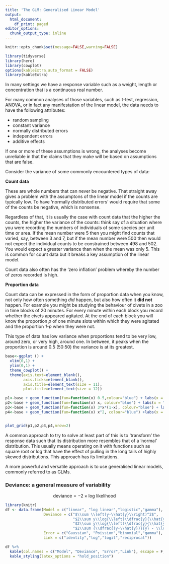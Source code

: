 ```yaml
---
title: 'The GLM: Generalised Linear Model'
output:
  html_document:
    df_print: paged
editor_options: 
  chunk_output_type: inline
---
```


```r
knitr::opts_chunk$set(message=FALSE,warning=FALSE)
```

```r
library(tidyverse)
library(here)
library(cowplot)
options(kableExtra.auto_format = FALSE)
library(kableExtra)
```



In many settings we have a response variable such as a weight, length or concentration that is a continuous real number.

For many common analyses of those variables, such as t-test, regression, ANOVA, or in fact any manifestation of the linear model, the data needs to have the following attributes:

* random sampling
* constant variance
* normally distributed errors
* independent errors
* additive effects

If one or more of these assumptions is wrong, the analyses become unreliable in that the claims that they make will be based on assumptions that are false.

Consider the variance of some commonly encountered types of data:

**Count data**

These are whole numbers that can never be negative. That straight away gives a problem with the assumptons of the linear model if the counts are typically low. To have 'normally distributed errors' would require that some of the counts be negative, which is nonsense. 

Regardless of that, it is usually the case with count data that the higher the counts, the higher the variance of the counts: think say of a situation where you were recording the numbers of individuals of some species per unit time or area. If the mean number were 5 then you might find counts that varied, say, between 3 and 7, but if the mean number were 500 then would not expect the individual counts to be constrained between 498 and 502. You would expect a greater variance than when the mean was only 5. This is common for count data but it breaks a key assumption of the linear model.

Count data also often has the 'zero inflation' problem whereby the number of zeros recorded is high.

**Proportion data**

Count data can be expressed in the form of proportion data when you know, not only how often something *did* happen, but also how often it **did not** happen. For example you might be studying the behaviour of civets in a zoo in time blocks of 20 minutes. For every minute within each block you record whether the civets appeared agitated. At the end of each block you will know the proportion *p* of one minute slots within which they were agitated and the proportion *1-p* when they were not.

This type of data has low variance when proportions tend to be very low, around zero, or very high, around one. In between, it peaks when the proportion is around 0.5 (50:50) the variance is at its greatest.

```r
base<-ggplot () +
  xlim(0,1) +
  ylim(0,1) +
  theme_cowplot() +
  theme(axis.text=element_blank(),
        axis.ticks=element_blank(),
        axis.title=element_text(size = 11),
        plot.title=element_text(size = 12))

p1<-base + geom_function(fun=function(x) 0.5,colour="blue") + labs(x = "mean", y = "variance", title = "linear model")
p2<-base + geom_function(fun=function(x) x, colour="blue") + labs(x = "mean", y = "variance", title = "count data")
p3<-base + geom_function(fun=function(x) 3*x*(1-x), colour="blue") + labs(x = "mean", y = "variance", title = "proportion data")
p4<-base + geom_function(fun=function(x) x^2, colour="blue") +labs(x = "mean", y = "variance", title = "age-at-death data")


plot_grid(p1,p2,p3,p4,nrow=2)
```



A common approach to try to solve at least part of this is to 'transform' the response data such that its distribution more resembles that of a 'normal' distribution. This usually means operating on it with functions such as square root or log that have the effect of pulling in the long tails of highly skewed distributions. This approach has its limitations.

A more powerful and versatile approach is to use generalised linear models, commonly referred to as GLMs.



### Deviance: a general measure of variability

$$
\text{deviance} = -2\times\text{log likelihood}
$$
```r
library(knitr)
df <- data.frame(Model = c("linear", "log linear","logistic","gamma"), 
                 Deviance = c("$\\sum \\left(y-\\hat{y}\\right)^2$",
                              "$2\\sum y\\log{\\left(\\dfrac{y}{\\hat{y}}\\right)}$",
                              "$2\\sum y\\log{\\left(\\dfrac{y}{\\hat{y}}\\right)} +(n-y)\\log{\\left(\\dfrac{n-y}{n-\\hat{y}}\\right)}$",
                              "$2\\sum {\\dfrac{(y-\\hat{y})}{y} - \\log{\\left(\\dfrac{y}{\\hat{y}}\\right)} }$"), 
                 Error = c("Gaussian", "Poission","binomial","gamma"),
                 Link = c("identity","log","logit","reciprocal"))

df %>%
  kable(col.names = c("Model", "Deviance", "Error","Link"), escape = F, caption = "") %>%
  kable_styling(latex_options = "hold_position")
```

